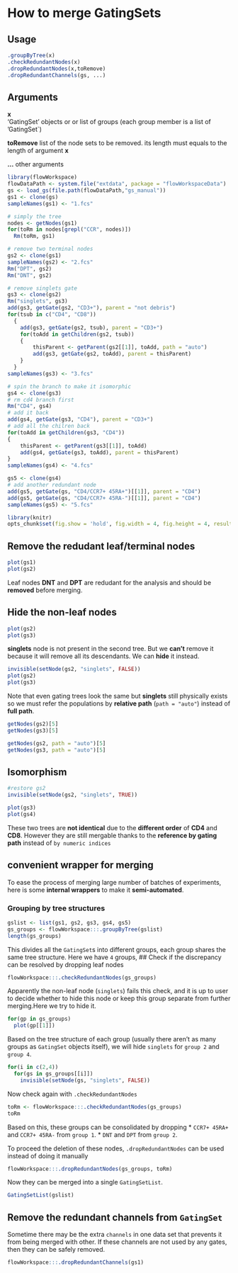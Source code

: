 <!--
%\VignetteEngine{knitr}
%\VignetteIndexEntry{How to merge GatingSets}
-->

How to merge GatingSets
========================================================

Usage
------------------------------------------------------
```r
.groupByTree(x)
.checkRedundantNodes(x)
.dropRedundantNodes(x,toRemove)
.dropRedundantChannels(gs, ...)
```

Arguments
------------------------------------------------------
**x**  
'GatingSet' objects or or list of groups (each group member is a list of 'GatingSet`)

**toRemove**
  list of the node sets to be removed. its length must equals to the length of argument **x**

**...** other arguments	

```r
library(flowWorkspace)
flowDataPath <- system.file("extdata", package = "flowWorkspaceData")
gs <- load_gs(file.path(flowDataPath,"gs_manual"))
gs1 <- clone(gs)
sampleNames(gs1) <- "1.fcs"

# simply the tree
nodes <- getNodes(gs1)
for(toRm in nodes[grepl("CCR", nodes)])
  Rm(toRm, gs1)

# remove two terminal nodes
gs2 <- clone(gs1)
sampleNames(gs2) <- "2.fcs"
Rm("DPT", gs2)
Rm("DNT", gs2)

# remove singlets gate
gs3 <- clone(gs2)
Rm("singlets", gs3)
add(gs3, getGate(gs2, "CD3+"), parent = "not debris")
for(tsub in c("CD4", "CD8"))
  {
    add(gs3, getGate(gs2, tsub), parent = "CD3+")
    for(toAdd in getChildren(gs2, tsub))
    {
        thisParent <- getParent(gs2[[1]], toAdd, path = "auto")
        add(gs3, getGate(gs2, toAdd), parent = thisParent)
    }
  }
sampleNames(gs3) <- "3.fcs"

# spin the branch to make it isomorphic
gs4 <- clone(gs3)
# rm cd4 branch first
Rm("CD4", gs4)
# add it back
add(gs4, getGate(gs3, "CD4"), parent = "CD3+")
# add all the chilren back
for(toAdd in getChildren(gs3, "CD4"))
{
    thisParent <- getParent(gs3[[1]], toAdd)
    add(gs4, getGate(gs3, toAdd), parent = thisParent)
}
sampleNames(gs4) <- "4.fcs"

gs5 <- clone(gs4)
# add another redundant node
add(gs5, getGate(gs, "CD4/CCR7+ 45RA+")[[1]], parent = "CD4")
add(gs5, getGate(gs, "CD4/CCR7+ 45RA-")[[1]], parent = "CD4")
sampleNames(gs5) <- "5.fcs"

library(knitr)
opts_chunk$set(fig.show = 'hold', fig.width = 4, fig.height = 4, results= 'asis')

```

## Remove the redudant leaf/terminal nodes
```r
plot(gs1)
plot(gs2)
```

Leaf nodes **DNT** and **DPT** are redudant for the analysis and should be **removed** before merging.

## Hide the non-leaf nodes
```r
plot(gs2)
plot(gs3)
```

**singlets** node is not present in the second tree. But we **can't** remove it because it will remove all its descendants. We can **hide** it instead.

```r
invisible(setNode(gs2, "singlets", FALSE))
plot(gs2)
plot(gs3)
```

Note that even gating trees look the same but **singlets** still physically exists so 
we must refer the populations by **relative path** (`path = "auto"`)  instead of **full path**.
```r
getNodes(gs2)[5]
getNodes(gs3)[5]
```

```r
getNodes(gs2, path = "auto")[5]
getNodes(gs3, path = "auto")[5]
```

## Isomorphism
```r
#restore gs2
invisible(setNode(gs2, "singlets", TRUE))
```

```r
plot(gs3)
plot(gs4)
```

These two trees are **not identical** due to the **different order** of **CD4** and **CD8**. However they are still mergable thanks to the **reference by gating path** instead of `by numeric indices`

## convenient wrapper for merging
To ease the process of merging large number of batches of experiments, here is some **internal wrappers** to make it **semi-automated**.

### Grouping by tree structures
```r
gslist <- list(gs1, gs2, gs3, gs4, gs5)
gs_groups <- flowWorkspace:::.groupByTree(gslist)
length(gs_groups)
```

This divides all the `GatingSet`s into different groups, each group shares the same tree structure. Here we have `4` groups, 
## Check if the discrepancy can be resolved by dropping leaf nodes
```r
flowWorkspace:::.checkRedundantNodes(gs_groups)
```

Apparently the non-leaf node (`singlets`) fails this check, and it is up to user to decide whether to hide this node or keep this group separate from further merging.Here we try to hide it.

```r
for(gp in gs_groups)
  plot(gp[[1]])
```

Based on the tree structure of each group (usually there aren't as many groups as `GatingSet` objects itself), we will hide `singlets` for `group 2` and `group 4`.

```r
for(i in c(2,4))
  for(gs in gs_groups[[i]])
    invisible(setNode(gs, "singlets", FALSE))
```

Now check again with `.checkRedundantNodes`
```r
toRm <- flowWorkspace:::.checkRedundantNodes(gs_groups)
toRm
```

Based on this, these groups can be consolidated by dropping 
* `CCR7+ 45RA+` and `CCR7+ 45RA-` from `group 1`.
* `DNT` and `DPT` from `group 2`.

To proceed the deletion of these nodes, `.dropRedundantNodes` can be used instead of doing it manually
```r
flowWorkspace:::.dropRedundantNodes(gs_groups, toRm)
```

Now they can be merged into a single `GatingSetList`.
```r
GatingSetList(gslist)
```

Remove the redundant channels from `GatingSet`
------------------------------------------------------
Sometime there may be the extra `channels` in one data set that prevents it from being merged with other. If these channels are not used by any gates, then they can be safely removed.
```r
flowWorkspace:::.dropRedundantChannels(gs1)
```

